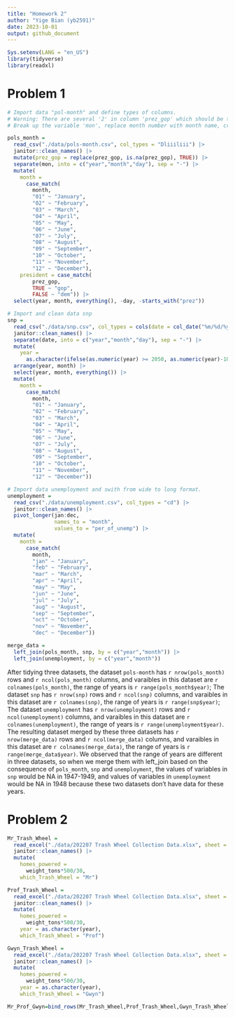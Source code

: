 ```yaml
---
title: "Homework 2"
author: "Yige Bian (yb2591)"
date: 2023-10-01
output: github_document
---
```


```r
Sys.setenv(LANG = "en_US")
library(tidyverse)
library(readxl)
```
# Problem 1
```r
# Import data "pol-month" and define types of columns. 
# Warning: There are several '2' in column 'prez_gop' which should be treated the same as '1'.  
# Break up the variable 'mon', replace month number with month name, create 'president' variable, remove 'prez_dem' and 'prez_gop' and 'day'

pols_month = 
  read_csv("./data/pols-month.csv", col_types = "Dliiiliii") |>
  janitor::clean_names() |>
  mutate(prez_gop = replace(prez_gop, is.na(prez_gop), TRUE)) |>
  separate(mon, into = c("year","month","day"), sep = "-") |>
  mutate(
    month = 
      case_match(
        month,
        "01" ~ "January",
        "02" ~ "February",
        "03" ~ "March",
        "04" ~ "April",
        "05" ~ "May",
        "06" ~ "June",
        "07" ~ "July",
        "08" ~ "August",
        "09" ~ "September",
        "10" ~ "October",
        "11" ~ "November",
        "12" ~ "December"),
    president = case_match(
        prez_gop,
        TRUE ~ "gop",
        FALSE ~ "dem")) |>
  select(year, month, everything(), -day, -starts_with("prez")) 
```
```r
# Import and clean data snp 
snp = 
  read_csv("./data/snp.csv", col_types = cols(date = col_date("%m/%d/%y"))) |>
  janitor::clean_names() |>
  separate(date, into = c("year","month","day"), sep = "-") |>
  mutate(
    year = 
      as.character(ifelse(as.numeric(year) >= 2050, as.numeric(year)-100, as.numeric(year)))) |>
  arrange(year, month) |>
  select(year, month, everything()) |>
  mutate(
    month = 
      case_match(
        month,
        "01" ~ "January",
        "02" ~ "February",
        "03" ~ "March",
        "04" ~ "April",
        "05" ~ "May",
        "06" ~ "June",
        "07" ~ "July",
        "08" ~ "August",
        "09" ~ "September",
        "10" ~ "October",
        "11" ~ "November",
        "12" ~ "December"))
```

```r
# Import data unemployment and swith from wide to long format. 
unemployment =
  read_csv("./data/unemployment.csv", col_types = "cd") |>
  janitor::clean_names() |>
  pivot_longer(jan:dec,
               names_to = "month",
               values_to = "per_of_unemp") |>
  mutate(
    month = 
      case_match(
        month,
        "jan" ~ "January",
        "feb" ~ "February",
        "mar" ~ "March",
        "apr" ~ "April",
        "may" ~ "May",
        "jun" ~ "June",
        "jul" ~ "July",
        "aug" ~ "August",
        "sep" ~ "September",
        "oct" ~ "October",
        "nov" ~ "November",
        "dec" ~ "December"))
```

```r
merge_data = 
  left_join(pols_month, snp, by = c("year","month")) |>
  left_join(unemployment, by = c("year","month"))
```

After tidying three datasets, the dataset `pols-month` has `r nrow(pols_month)` rows and `r ncol(pols_month)` columns, and varaibles in this dataset are `r colnames(pols_month)`, the range of years is `r range(pols_month$year)`; The dataset `snp` has `r nrow(snp)` rows and `r ncol(snp)` columns, and varaibles in this dataset are `r colnames(snp)`, the range of years is `r range(snp$year)`; The dataset `unemployment` has `r nrow(unemployment)` rows and `r ncol(unemployment)` columns, and varaibles in this dataset are `r colnames(unemployment)`, the range of years is `r range(unemployment$year)`.
The resulting dataset merged by these three datasets has `r nrow(merge_data)` rows and `r ncol(merge_data)` columns, and varaibles in this dataset  are `r colnames(merge_data)`, the range of years is `r range(merge_data$year)`. We observed that the range of years are different in three datasets, so when we merge them with left_join based on the consequence of `pols_month`, `snp` and `unemployment`, the values of variables in `snp` would be NA in 1947-1949, and values of variables in `unemployment` would be NA in 1948 because these two datasets don't have data for these years.

# Problem 2
```r
Mr_Trash_Wheel = 
  read_excel("./data/202207 Trash Wheel Collection Data.xlsx", sheet = "Mr. Trash Wheel", range = "A2:N549") |>
  janitor::clean_names() |>
  mutate(
    homes_powered = 
      weight_tons*500/30,
    which_Trash_Wheel = "Mr")

Prof_Trash_Wheel = 
  read_excel("./data/202207 Trash Wheel Collection Data.xlsx", sheet = "Professor Trash Wheel", range = "A2:M96") |>
  janitor::clean_names() |>
  mutate(
    homes_powered = 
      weight_tons*500/30,
    year = as.character(year),
    which_Trash_Wheel = "Prof")

Gwyn_Trash_Wheel = 
  read_excel("./data/202207 Trash Wheel Collection Data.xlsx", sheet = "Gwynnda Trash Wheel", range = "A2:K27") |>
  janitor::clean_names() |>
  mutate(
    homes_powered = 
      weight_tons*500/30,
    year = as.character(year),
    which_Trash_Wheel = "Gwyn")

Mr_Prof_Gwyn=bind_rows(Mr_Trash_Wheel,Prof_Trash_Wheel,Gwyn_Trash_Wheel)
```


